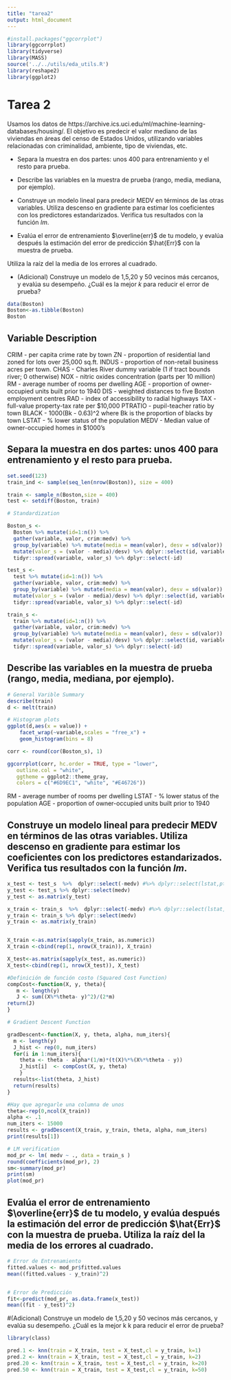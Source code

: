 ```yaml
---
title: "tarea2"
output: html_document
---
```



```r
#install.packages("ggcorrplot")
library(ggcorrplot)
library(tidyverse)
library(MASS)
source('../../utils/eda_utils.R')
library(reshape2)
library(ggplot2)

```


# Tarea 2 
Usamos los datos de https://archive.ics.uci.edu/ml/machine-learning-databases/housing/.
El objetivo es predecir el valor mediano de las viviendas en áreas del censo
de Estados Unidos, utilizando variables relacionadas con criminalidad, ambiente,
tipo de viviendas, etc.

- Separa la muestra en dos partes: unos 400 para entrenamiento y el resto para prueba.

- Describe las variables en la muestra de prueba (rango, media, mediana, por ejemplo). 

- Construye un modelo lineal para predecir MEDV en términos de las otras variables. Utiliza descenso en gradiente para estimar los coeficientes con los predictores estandarizados. Verifica tus resultados con la función *lm*. 

- Evalúa el error de entrenamiento $\overline{err}$ de tu modelo, y evalúa después la estimación del error de predicción $\hat{Err}$ con la muestra de prueba. 

Utiliza la raíz del la media de los errores al cuadrado.

- (Adicional) Construye un modelo de 1,5,20 y 50  vecinos más cercanos, y evalúa su desempeño. ¿Cuál es la mejor $k$ para reducir el error de prueba?



```r
data(Boston)
Boston<-as.tibble(Boston)
Boston
```
## Variable Description

CRIM - per capita crime rate by town
ZN - proportion of residential land zoned for lots over 25,000 sq.ft.
INDUS - proportion of non-retail business acres per town.
CHAS - Charles River dummy variable (1 if tract bounds river; 0 otherwise)
NOX - nitric oxides concentration (parts per 10 million)
RM - average number of rooms per dwelling
AGE - proportion of owner-occupied units built prior to 1940
DIS - weighted distances to five Boston employment centres
RAD - index of accessibility to radial highways
TAX - full-value property-tax rate per $10,000
PTRATIO - pupil-teacher ratio by town
BLACK - 1000(Bk - 0.63)^2 where Bk is the proportion of blacks by town
LSTAT - % lower status of the population
MEDV - Median value of owner-occupied homes in $1000's



## Separa la muestra en dos partes: unos 400 para entrenamiento y el resto para prueba.
```r
set.seed(123)
train_ind <- sample(seq_len(nrow(Boston)), size = 400)

train <- sample_n(Boston,size = 400)
test <- setdiff(Boston, train)

# Standardization 

Boston_s <- 
  Boston %>% mutate(id=1:n()) %>% 
  gather(variable, valor, crim:medv) %>%
  group_by(variable) %>% mutate(media = mean(valor), desv = sd(valor)) %>%
  mutate(valor_s = (valor - media)/desv) %>% dplyr::select(id, variable, valor_s) %>%
  tidyr::spread(variable, valor_s) %>% dplyr::select(-id)

test_s <- 
  test %>% mutate(id=1:n()) %>% 
  gather(variable, valor, crim:medv) %>%
  group_by(variable) %>% mutate(media = mean(valor), desv = sd(valor)) %>%
  mutate(valor_s = (valor - media)/desv) %>% dplyr::select(id, variable, valor_s) %>%
  tidyr::spread(variable, valor_s) %>% dplyr::select(-id)

train_s <- 
  train %>% mutate(id=1:n()) %>% 
  gather(variable, valor, crim:medv) %>%
  group_by(variable) %>% mutate(media = mean(valor), desv = sd(valor)) %>%
  mutate(valor_s = (valor - media)/desv) %>% dplyr::select(id, variable, valor_s) %>%
  tidyr::spread(variable, valor_s) %>% dplyr::select(-id)

```

## Describe las variables en la muestra de prueba (rango, media, mediana, por ejemplo). 

```r
# General Varible Summary
describe(train)
d <- melt(train)

# Histogram plots
ggplot(d,aes(x = value)) + 
    facet_wrap(~variable,scales = "free_x") + 
    geom_histogram(bins = 8)

```

```r
corr <- round(cor(Boston_s), 1)

ggcorrplot(corr, hc.order = TRUE, type = "lower",
   outline.col = "white",
   ggtheme = ggplot2::theme_gray,
   colors = c("#6D9EC1", "white", "#E46726"))

```
RM - average number of rooms per dwelling
LSTAT - % lower status of the population
AGE - proportion of owner-occupied units built prior to 1940


## Construye un modelo lineal para predecir MEDV en términos de las otras variables. Utiliza descenso en gradiente para estimar los coeficientes con los predictores estandarizados. Verifica tus resultados con la función *lm*. 
```r
x_test <- test_s  %>%  dplyr::select(-medv) #%>% dplyr::select(lstat,ptratio, rm)
y_test <- test_s %>% dplyr::select(medv)
y_test <- as.matrix(y_test)

x_train <- train_s  %>%  dplyr::select(-medv) #%>% dplyr::select(lstat,ptratio, rm)
y_train <- train_s %>% dplyr::select(medv)
y_train <- as.matrix(y_train)


X_train <-as.matrix(sapply(x_train, as.numeric))
X_train <-cbind(rep(1, nrow(X_train)), X_train)

X_test<-as.matrix(sapply(x_test, as.numeric))
X_test<-cbind(rep(1, nrow(X_test)), X_test)


```



```r
#Definición de función costo (Squared Cost Function)
compCost<-function(X, y, theta){
   m <- length(y)
   J <- sum((X%*%theta- y)^2)/(2*m)
return(J)
}

# Gradient Descent Function

gradDescent<-function(X, y, theta, alpha, num_iters){
  m <- length(y)
  J_hist <- rep(0, num_iters)
  for(i in 1:num_iters){
    theta <- theta - alpha*(1/m)*(t(X)%*%(X%*%theta - y))
    J_hist[i]  <- compCost(X, y, theta)
    }
  results<-list(theta, J_hist)
  return(results)
}
```



```r
#Hay que agregarle una columna de unos
theta<-rep(0,ncol(X_train))
alpha <- .1
num_iters <- 15000
results <- gradDescent(X_train, y_train, theta, alpha, num_iters)
print(results[1])
```



```r
# LM verification
mod_pr <- lm( medv ~ ., data = train_s )
round(coefficients(mod_pr), 2)
sm<-summary(mod_pr)
print(sm) 
plot(mod_pr)
```



## Evalúa el error de entrenamiento $\overline{err}$ de tu modelo, y evalúa después la estimación del error de predicción $\hat{Err}$ con la muestra de prueba.  Utiliza la raíz del la media de los errores al cuadrado.
```r

# Error de Entrenamiento
fitted.values <- mod_pr$fitted.values
mean((fitted.values - y_train)^2)


# Error de Predicción
fit<-predict(mod_pr, as.data.frame(x_test))
mean((fit - y_test)^2)


```
#(Adicional) Construye un modelo de 1,5,20 y 50 vecinos más cercanos, y evalúa su desempeño. ¿Cuál es la mejor   k k  para reducir el error de prueba?

```r
library(class)

pred.1 <- knn(train = X_train, test = X_test,cl = y_train, k=1)
pred.2 <- knn(train = X_train, test = X_test,cl = y_train, k=2)
pred.20 <- knn(train = X_train, test = X_test,cl = y_train, k=20)
pred.50 <- knn(train = X_train, test = X_test,cl = y_train, k=50)
```


